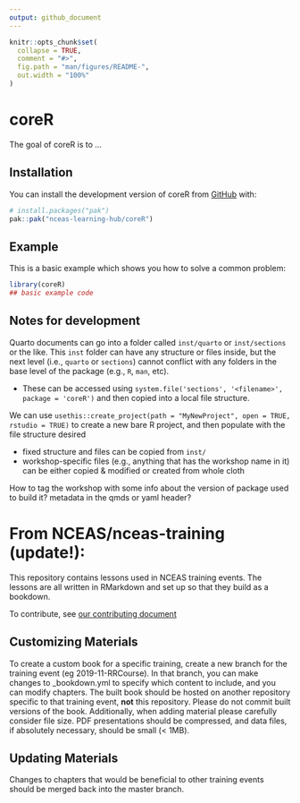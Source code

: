 ```yaml
---
output: github_document
---
```


<!-- README.md is generated from README.Rmd. Please edit that file -->

```r
knitr::opts_chunk$set(
  collapse = TRUE,
  comment = "#>",
  fig.path = "man/figures/README-",
  out.width = "100%"
)
```

# coreR

<!-- badges: start -->
<!-- badges: end -->

The goal of coreR is to ...

## Installation

You can install the development version of coreR from [GitHub](https://github.com/) with:

``` r
# install.packages("pak")
pak::pak("nceas-learning-hub/coreR")
```

## Example

This is a basic example which shows you how to solve a common problem:

```r
library(coreR)
## basic example code
```

## Notes for development

Quarto documents can go into a folder called `inst/quarto` or `inst/sections` or the like.  This `inst` folder can have any structure or files inside, but the next level (i.e., `quarto` or `sections`) cannot conflict with any folders in the base level of the package (e.g., `R`, `man`, etc).

* These can be accessed using `system.file('sections', '<filename>', package = 'coreR')` and then copied into a local file structure.

We can use `usethis::create_project(path = "MyNewProject", open = TRUE, rstudio = TRUE)` to create a new bare R project, and then populate with the file structure desired

* fixed structure and files can be copied from `inst/`
* workshop-specific files (e.g., anything that has the workshop name in it) can be either copied & modified or created from whole cloth

How to tag the workshop with some info about the version of package used to build it?  metadata in the qmds or yaml header?

# From NCEAS/nceas-training (update!):

This repository contains lessons used in NCEAS training events. The lessons are all written in RMarkdown and set up so that they build as a bookdown. 

To contribute, see [our contributing document](contributing.md)

## Customizing Materials

To create a custom book for a specific training, create a new branch for the training event (eg 2019-11-RRCourse). In that branch, you can make changes to _bookdown.yml to specify which content to include, and you can modify chapters. The built book should be hosted on another repository specific to that training event, **not** this repository. Please do not commit built versions of the book. Additionally, when adding material please carefully consider file size. PDF presentations should be compressed, and data files, if absolutely necessary, should be small (< 1MB). 

## Updating Materials

Changes to chapters that would be beneficial to other training events should be merged back into the master branch.

